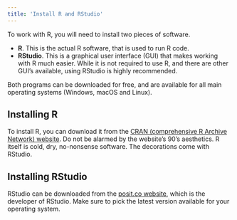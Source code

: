 ```yaml
---
title: 'Install R and RStudio'
---
```


To work with R, you will need to install two pieces of software.

* **R**. This is the actual R software, that is used to run R code. 
* **RStudio**. This is a graphical user interface (GUI) that makes working with R much easier. While it is not required to use R, and there are other GUI's available, using RStudio is highly recommended.  

Both programs can be downloaded for free, and are available for all main operating systems (Windows, macOS and Linux).

## Installing R

To install R, you can download it from the [CRAN (comprehensive R Archive Network) website](https://cran.r-project.org/). Do not be alarmed by the website's 90's aesthetics. R itself is cold, dry, no-nonsense software. The decorations come with RStudio.   

## Installing RStudio

RStudio can be downloaded from the [posit.co website](https://posit.co/download/rstudio-desktop), which is the developer of RStudio. Make sure to pick the latest version available for your operating system.

